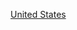 {{Commons category|1869 establishments in the United States}}
{{estcatCountry|186|9|美國|United States}}

[[Category:1869年北美洲建立|United States]]